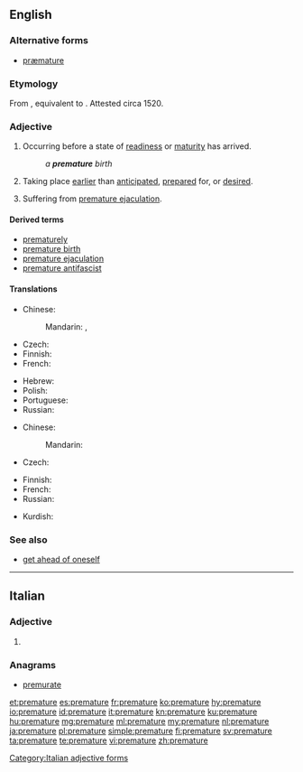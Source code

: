 ==English==
{{wikipedia}}

===Alternative forms===
* [[præmature]] {{qualifier|archaic}}

===Etymology===
From {{etyl|la|en}} {{term|praematurus|lang=la}}, equivalent to {{prefix|pre|mature|lang=en}}. Attested circa 1520.

===Adjective===
{{en-adj}}

# Occurring before a state of [[readiness]] or [[maturity]] has arrived.
#: ''a '''premature''' birth''
# Taking place [[earlier]] than [[anticipated]], [[prepared]] for, or [[desired]].
# {{context|informal|lang=en}} Suffering from [[premature ejaculation]].

====Derived terms====
* [[prematurely]]
* [[premature birth]]
* [[premature ejaculation]]
* [[premature antifascist]]

====Translations====
{{trans-top|occurring before a state of readiness or maturity}}
* Chinese:
*: Mandarin: {{t|cmn|早产的|sc=Hani}}, {{t|cmn|不成熟的|sc=Hani}}
* Czech: {{t|cs|předčasný}}
* Finnish: {{t|fi|ennenaikainen}}
* French: {{t+|fr|prématuré}}
{{trans-mid}}
* Hebrew: {{t|he|טרם לבגרות|tr=térem l'bagrút}}
* Polish: {{t+|pl|przedwczesny}}
* Portuguese: {{t+|pt|prematuro}}
* Russian: {{t+|ru|преждевременный|tr=preždevrémennyj}}
{{trans-bottom}}

{{trans-top|taking place earlier than anticipated}}
* Chinese:
*: Mandarin: {{t|cmn|过早的|sc=Hani}}
* Czech: {{t|cs|předčasný}}
{{trans-mid}}
* Finnish: {{t|fi|ennenaikainen}}
* French: {{t+|fr|prématuré}}
* Russian: {{t+|ru|преждевременный|tr=preždevrémennyj}}
{{trans-bottom}}

{{checktrans-top}}
* Kurdish: {{t+check|ku|پێشوه‌خت}}
{{trans-bottom}}

===See also===
* [[get ahead of oneself]]

----

==Italian==

===Adjective===
{{head|it|adjective form}}

# {{feminine plural of|prematuro|lang=it}}

===Anagrams===
* [[premurate#Italian|premurate]]

[[Category:Italian adjective forms]]

[[et:premature]]
[[es:premature]]
[[fr:premature]]
[[ko:premature]]
[[hy:premature]]
[[io:premature]]
[[id:premature]]
[[it:premature]]
[[kn:premature]]
[[ku:premature]]
[[hu:premature]]
[[mg:premature]]
[[ml:premature]]
[[my:premature]]
[[nl:premature]]
[[ja:premature]]
[[pl:premature]]
[[simple:premature]]
[[fi:premature]]
[[sv:premature]]
[[ta:premature]]
[[te:premature]]
[[vi:premature]]
[[zh:premature]]